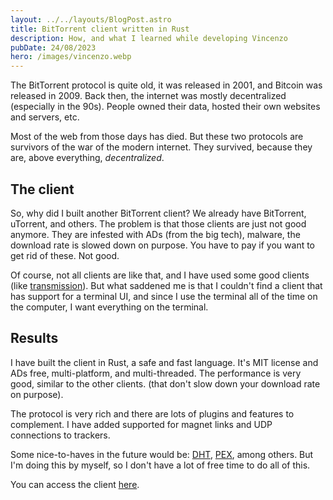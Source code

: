 ```yaml
---
layout: ../../layouts/BlogPost.astro
title: BitTorrent client written in Rust
description: How, and what I learned while developing Vincenzo
pubDate: 24/08/2023
hero: /images/vincenzo.webp
---
```


The BitTorrent protocol is quite old, it was released in 2001, and Bitcoin was released in 2009.
Back then, the internet was mostly decentralized (especially in the 90s).
People owned their data, hosted their own websites and servers, etc.

Most of the web from those days has died. But these two protocols are survivors of the
war of the modern internet. They survived, because they are, above everything, _decentralized_.

## The client

So, why did I built another BitTorrent client? We already have BitTorrent, uTorrent, and others.
The problem is that those clients are just not good anymore. They are infested with ADs
(from the big tech), malware, the download rate is slowed down on purpose. You have to
pay if you want to get rid of these. Not good.

Of course, not all clients are like that, and I have used some good clients (like [transmission](https://transmissionbt.com/)).
But what saddened me is that I couldn't find a client that has support for a terminal UI,
and since I use the terminal all of the time on the computer, I want everything on the terminal.

## Results

I have built the client in Rust, a safe and fast language. It's MIT license and ADs free,
multi-platform, and multi-threaded. The performance is very good, similar to the other
clients. (that don't slow down your download rate on purpose).

The protocol is very rich and there are lots of plugins and features to complement.
I have added supported for magnet links and UDP connections to trackers.

Some nice-to-haves in the future would be: [DHT](http://www.bittorrent.org/beps/bep_0005.html),
[PEX](http://www.bittorrent.org/beps/bep_0011.html), among others. But I'm doing this
by myself, so I don't have a lot of free time to do all of this.

You can access the client [here](https://github.com/gabrieldemian/Vincenzo).
